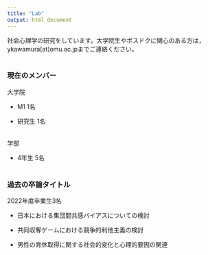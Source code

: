 ---
title: "Lab"
output: html_document
---

社会心理学の研究をしています。大学院生やポスドクに関心のある方は，ykawamura[at]omu.ac.jpまでご連絡ください。
<br/><br/>

### 現在のメンバー

大学院

- M1 1名

- 研究生 1名
<br/><br/>

学部

- 4年生 5名
<br/><br/>

### 過去の卒論タイトル

2022年度卒業生3名

- 日本における集団間共感バイアスについての検討

- 共同収奪ゲームにおける競争的利他主義の検討

- 男性の育休取得に関する社会的変化と心理的要因の関連

